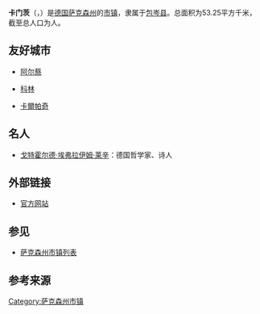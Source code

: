 {{noteTA|G1=德国地名|G2=Landkreis|G3=单位}}
{{Infobox Germany municipality
| district = [[包岑县|包岑县]]
| footnotes = 资料最后更新：{{date|2021-07-11|iso}}
}}
'''卡门茨'''（{{lang-de|Kamenz}}，{{lang-hsb|Kamjenc}}）是[[德国|德国]][[萨克森州|萨克森州]]的[[市镇_(德国)|市镇]]，隶属于[[包岑县|包岑县]]。总面积为53.25平方千米，截至{{wikidata|qualifier|P1082|P585}}总人口为{{wikidata|property|normal+|P1082}}人。

==友好城市==
* {{DEU}}[[阿尔蔡|阿尔蔡]]
* {{CZE}}[[科林_(捷克)|科林]] 
* {{POL}}[[卡爾帕奇|卡爾帕奇]]

==名人==
*[[戈特霍尔德·埃弗拉伊姆·莱辛|戈特霍尔德·埃弗拉伊姆·莱辛]]：德国哲学家、诗人

==外部链接==
*[http://www.kamenz.de 官方网站] {{Wayback|url=http://www.kamenz.de/ |date=20070904110112 }}

== 参见 ==
*[[萨克森州市镇列表|萨克森州市镇列表]]

== 参考来源 ==
{{reflist}}

{{包岑县行政区划}}
{{Authority control}}
{{DEFAULTSORT:Kamenz}}
[[Category:萨克森州市镇|Category:萨克森州市镇]]